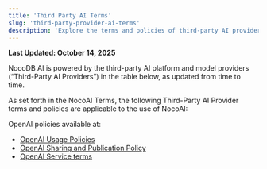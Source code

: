 ```yaml
---
title: 'Third Party AI Terms'
slug: 'third-party-provider-ai-terms'
description: 'Explore the terms and policies of third-party AI providers powering NocoDB AI.'
---
```


**Last Updated: October 14, 2025**

NocoDB AI is powered by the third-party AI platform and model providers (“Third-Party AI Providers”) in the table below, as updated from time to time.

As set forth in the NocoAI Terms, the following Third-Party AI Provider terms and policies are applicable to the use of NocoAI:

OpenAI policies available at:
- [OpenAI Usage Policies](https://openai.com/policies/usage-policies)
- [OpenAI Sharing and Publication Policy](https://openai.com/policies/sharing-publication-policy)
- [OpenAI Service terms](https://openai.com/policies/service-terms)

